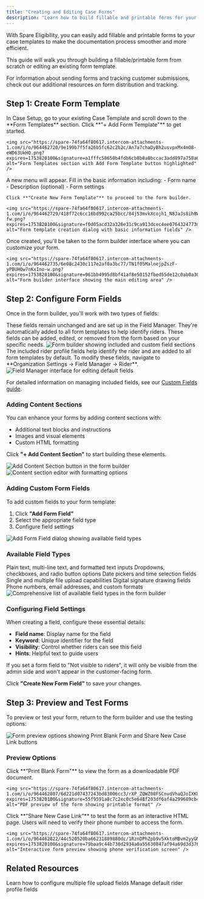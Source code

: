 ```yaml
---
title: "Creating and Editing Case Forms"
description: "Learn how to build fillable and printable forms for your case templates to streamline the documentation process."
---
```


With Spare Eligibility, you can easily add fillable and printable forms to your case templates to make the documentation process smoother and more efficient.

This guide will walk you through building a fillable/printable form from scratch or editing an existing form template.

<Info>
For information about sending forms and tracking customer submissions, check out our additional resources on form distribution and tracking.
</Info>

## Step 1: Create Form Template

<Steps>
  <Step title="Navigate to Form Templates">
    In Case Setup, go to your existing Case Template and scroll down to the **Form Templates** section. Click **"+ Add Form Template"** to get started.
    
    <img src="https://spare-74fa64f80617.intercom-attachments-1.com/i/o/964462720/9e199b7f5fa26b5fc62c2b2c/An7a7chaDyBh2usvpxMx4mO8-eWD63UkHQ.png?expires=1753820100&signature=a1fffc58650b4fdb6cb8b8a0bccac3add897a758a60c3c6e237e83ef8fdeb345&req=fSYjEs98moNfFb4f3HP0gK80aFusJs0pJF0C0%2B3I%2F8j%2FiiZtbb8z%2FTi48R9G%0Azp0%3D%0A" alt="Form Templates section with Add Form Template button highlighted" />
  </Step>
  
  <Step title="Fill Basic Information">
    A new menu will appear. Fill in the basic information including:
    - Form name
    - Description (optional)
    - Form settings
    
    Click **"Create New Form Template"** to proceed to the form builder.
    
    <img src="https://spare-74fa64f80617.intercom-attachments-1.com/i/o/964462729/418f72c6cc16bd992ca25bcc/84jS3mvkXcojh1_N8JaJs8ih8WIROvU-fw.png?expires=1753820100&signature=f0d05acd32a326e31c9ca913dcec4ee0764324773df73ef13a67d9da501a444a&req=fSYjEs98moNWFb4f3HP0gC1pfPSlenUoqeCJ8K43qz9Gqxv0M3m79kw0sIHS%0A3fU%3D%0A" alt="Form template creation dialog with basic information fields" />
  </Step>
  
  <Step title="Access Form Builder">
    Once created, you'll be taken to the form builder interface where you can customize your form.
    
    <img src="https://spare-74fa64f80617.intercom-attachments-1.com/i/o/964462735/6e08c2430c117e2af0a3bc77/TN1f05MalnejpZszF-yPBUH0w7nKxIno-w.png?expires=1753820100&signature=961bb4995d8bf41af8e50152fbed55de12c0ab0a30595bab0498e6d9af500355&req=fSYjEs98moJaFb4f3HP0gDXhRKhfhMX%2BbBl709JowFJmHyq%2BnCHLU%2BJ4X8ER%0AKZg%3D%0A" alt="Form builder interface showing the main editing area" />
  </Step>
</Steps>

## Step 2: Configure Form Fields

Once in the form builder, you'll work with two types of fields:

<Accordion title="Field Types Overview">
  <AccordionItem title="Included (Default) Fields">
    These fields remain unchanged and are set up in the Field Manager. They're automatically added to all form templates to help identify riders.
  </AccordionItem>
  
  <AccordionItem title="Custom Fields">
    These fields can be added, edited, or removed from the form based on your specific needs.
  </AccordionItem>
</Accordion>

<img src="https://spare-74fa64f80617.intercom-attachments-1.com/i/o/964462753/c7e797f03d195f5614885cff/NoYd_0Qs3-o-NuM-7EyKzNM99B4r_NzqKg.png?expires=1753820100&signature=c29201593f3cea1d9779e98e27d6d06a171a1d3d5346c402d8b442b5caab79fb&req=fSYjEs98moRcFb4f3HP0gBVgBimcOtHWc%2FMFcroK4wou9Wp9CampCO3m0%2BMI%0Azc4%3D%0A" alt="Form builder showing included and custom field sections" />

<Note>
The included rider profile fields help identify the rider and are added to all form templates by default. To modify these fields, navigate to **Organization Settings → Field Manager → Rider**.
</Note>

<img src="https://spare-74fa64f80617.intercom-attachments-1.com/i/o/964462761/2411dccf6f873ec9af51ff39/Dgz8v8r0IJlN89SJvjyeomHx_jJCF8rl4Q.png?expires=1753820100&signature=83a7220caf821d4c0746e71048262545c3d4257502826d0a8fba1e0d4aa19b89&req=fSYjEs98modeFb4f3HP0gMrIvzCzudq9SBFCbZLea0vMG%2FcyWm99zvx7FN1g%0AaCI%3D%0A" alt="Field Manager interface for editing default fields" />

For detailed information on managing included fields, see our [Custom Fields guide](https://help.sparelabs.com/en/articles/8994536-custom-fields).

### Adding Content Sections

You can enhance your forms by adding content sections with:
- Additional text blocks and instructions
- Images and visual elements
- Custom HTML formatting

Click **"+ Add Content Section"** to start building these elements.

<img src="https://spare-74fa64f80617.intercom-attachments-1.com/i/o/964462767/4b06b0d7fc179c78e66c62cc/Kb3r_sVs7x27OzaiVmgur1LVtcFStr3ShA.png?expires=1753820100&signature=83113511d10d045d4ab770e085a1fa4881b47f7c87e83bf88ae74948f5475dc7&req=fSYjEs98modYFb4f3HP0gKJrsQIfxhLayifVF6Xb1d%2BbovMHvG%2BB%2BY%2BOysZS%0ASY8%3D%0A" alt="Add Content Section button in the form builder" />

<img src="https://spare-74fa64f80617.intercom-attachments-1.com/i/o/964462773/87ace11ac4cc5cc186bde1d8/asxV6Y-KqtBvToY3oni2Z1Sxfy8UeiM-aw.png?expires=1753820100&signature=d8fbd49c809506989deefd7426134c6cc02cf85ae73759d53fec26272104e028&req=fSYjEs98moZcFb4f3HP0gG22zTD9h38T1RfiIEoL1qGDwOViB7Z5cgIxn4nL%0Aj64%3D%0A" alt="Content section editor with formatting options" />

### Adding Custom Form Fields

To add custom fields to your form template:

1. Click **"Add Form Field"**
2. Select the appropriate field type
3. Configure field settings

<img src="https://spare-74fa64f80617.intercom-attachments-1.com/i/o/964462786/111894ef1ead5aa3b1ffe5fa/BKq576sadwAuRgOraHiCItKF7Bq_7Ra7Xg.png?expires=1753820100&signature=00d3ee40f97beb8f40dbd83c2f0ab53769c1ccd11f15db65b7b83def1bd3d8ba&req=fSYjEs98molZFb4f3HP0gHr7lnRz3mDk3q2QGvOgZvRdMSAJpoZVGHWdUzsB%0AvqM%3D%0A" alt="Add Form Field dialog showing available field types" />

### Available Field Types

<CardGroup cols={2}>
  <Card title="Text Fields" icon="font">
    Plain text, multi-line text, and formatted text inputs
  </Card>
  <Card title="Selection Fields" icon="list">
    Dropdowns, checkboxes, and radio button options
  </Card>
  <Card title="Date & Time" icon="calendar">
    Date pickers and time selection fields
  </Card>
  <Card title="File Upload" icon="upload">
    Single and multiple file upload capabilities
  </Card>
  <Card title="Signature" icon="signature">
    Digital signature drawing fields
  </Card>
  <Card title="Special Fields" icon="gear">
    Phone numbers, email addresses, and custom formats
  </Card>
</CardGroup>

<img src="https://spare-74fa64f80617.intercom-attachments-1.com/i/o/964462795/9373f2db4419ec278d5ee2c6/d5W7aHKlp4uGOloQAV7kuyPRQBnPmz0dYw.png?expires=1753820100&signature=586917d91c398e6ee691a844d8c4d061404a383dad31ed60f171d0385ed39c45&req=fSYjEs98mohaFb4f3HP0gIc1S6TBDylpqnvOC2sghhk5UWnPdL4%2FYUE8oH2T%0AGqc%3D%0A" alt="Comprehensive list of available field types in the form builder" />

### Configuring Field Settings

When creating a field, configure these essential details:
- **Field name**: Display name for the field
- **Keyword**: Unique identifier for the field
- **Visibility**: Control whether riders can see this field
- **Hints**: Helpful text to guide users

<Warning>
If you set a form field to "Not visible to riders", it will only be visible from the admin side and won't appear in the customer-facing form.
</Warning>

Click **"Create New Form Field"** to save your changes.

## Step 3: Preview and Test Forms

To preview or test your form, return to the form builder and use the testing options:

<img src="https://spare-74fa64f80617.intercom-attachments-1.com/i/o/964462801/10d8fc80a51df55bec4c3ab8/1PovFm_qmHcVrzkNMORuULBk6-tc4_ILiA.png?expires=1753820100&signature=029414c7400f9e1ff9437cacdecf7f1d21648ec662d93d407e80600aa4b65966&req=fSYjEs98lYFeFb4f3HP0gKU1%2FWnCPcqsVZ6OCE1o476TkfXDtjcXzL7mHtE5%0Aaq0%3D%0A" alt="Form preview options showing Print Blank Form and Share New Case Link buttons" />

### Preview Options

<Tabs>
  <Tab title="PDF Preview">
    Click **"Print Blank Form"** to view the form as a downloadable PDF document.
    
    <img src="https://spare-74fa64f80617.intercom-attachments-1.com/i/o/964462807/6d221d07437243bd83006cc3/rXP_ZQWZ08FSCnvdVhaQJoIXKUI5OdgSLw.png?expires=1753820100&signature=55f9591a8c7c2ec0c5e648f203df6af4a299689cb45fed84fe8526023f507645&req=fSYjEs98lYFYFb4f3HP0gLtEjwvIVlvql6a0BCywOdhH23qt%2FHxTjyiSWwFt%0ArJQ%3D%0A" alt="PDF preview of the form showing printable format" />
  </Tab>
  
  <Tab title="Interactive Preview">
    Click **"Share New Case Link"** to test the form as an interactive HTML page. Users will need to verify their phone number to access the form.
    
    <img src="https://spare-74fa64f80617.intercom-attachments-1.com/i/o/964462822/44c520520ba66231889880dc/1RznDPhZpb9v5XktoMBvm2yyGMsDxReWYQ.png?expires=1753820100&signature=79baa9c44b730d2934a0a55630847af94a69d3d376d69cb8d8626168be771d0f&req=fSYjEs98lYNdFb4f3HP0gHumgsE4mdr%2F9%2F3%2BkZXh0VxkNYffAj170GsHmIC5%0Avw0%3D%0A" alt="Interactive form preview showing phone verification screen" />
  </Tab>
</Tabs>

## Related Resources

<CardGroup cols={2}>
  <Card title="Multiple File Uploads" icon="cloud-arrow-up" href="/help-center/spare-eligibility/spare-eligibility-managing-case-templates/case-forms-uploading-multiple-files">
    Learn how to configure multiple file upload fields
  </Card>
  <Card title="Custom Fields" icon="sliders" href="https://help.sparelabs.com/en/articles/8994536-custom-fields">
    Manage default rider profile fields
  </Card>
</CardGroup>
